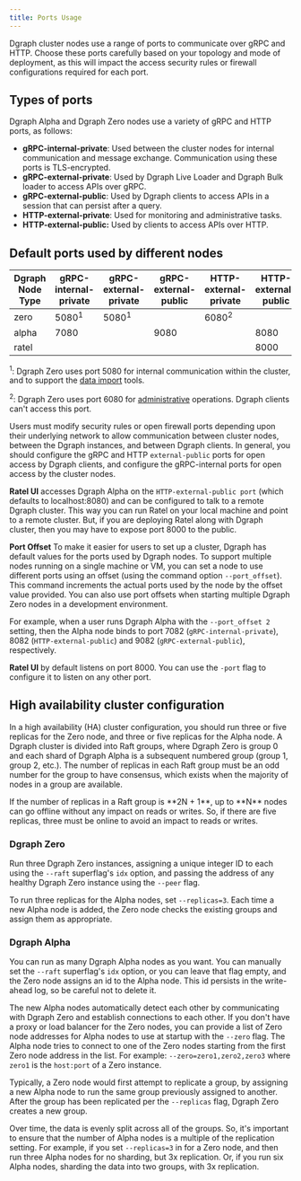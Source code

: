 ```yaml
---
title: Ports Usage
---
```


Dgraph cluster nodes use a range of ports to communicate over gRPC and HTTP.
Choose these ports carefully based on your topology and mode of deployment, as
this will impact the access security rules or firewall configurations required
for each port.

## Types of ports

Dgraph Alpha and Dgraph Zero nodes use a variety of gRPC and HTTP ports, as
follows:

- **gRPC-internal-private**: Used between the cluster nodes for internal
  communication and message exchange. Communication using these ports is
  TLS-encrypted.
- **gRPC-external-private**: Used by Dgraph Live Loader and Dgraph Bulk loader
  to access APIs over gRPC.
- **gRPC-external-public**: Used by Dgraph clients to access APIs in a session
  that can persist after a query.
- **HTTP-external-private**: Used for monitoring and administrative tasks.
- **HTTP-external-public:** Used by clients to access APIs over HTTP.

## Default ports used by different nodes

| Dgraph Node Type | gRPC-internal-private | gRPC-external-private | gRPC-external-public | HTTP-external-private | HTTP-external-public |
| ---------------- | --------------------- | --------------------- | -------------------- | --------------------- | -------------------- |
| zero             | 5080<sup>1</sup>      | 5080<sup>1</sup>      |                      | 6080<sup>2</sup>      |                      |
| alpha            | 7080                  |                       | 9080                 |                       | 8080                 |
| ratel            |                       |                       |                      |                       | 8000                 |

<sup>1</sup>: Dgraph Zero uses port 5080 for internal communication within the
cluster, and to support the [data import](./about_import) tools.

<sup>2</sup>: Dgraph Zero uses port 6080 for
[administrative](./deploy/dgraph-zero) operations. Dgraph clients can't access
this port.

Users must modify security rules or open firewall ports depending upon their
underlying network to allow communication between cluster nodes, between the
Dgraph instances, and between Dgraph clients. In general, you should configure
the gRPC and HTTP `external-public` ports for open access by Dgraph clients, and
configure the gRPC-internal ports for open access by the cluster nodes.

**Ratel UI** accesses Dgraph Alpha on the `HTTP-external-public port` (which
defaults to localhost:8080) and can be configured to talk to a remote Dgraph
cluster. This way you can run Ratel on your local machine and point to a remote
cluster. But, if you are deploying Ratel along with Dgraph cluster, then you may
have to expose port 8000 to the public.

**Port Offset** To make it easier for users to set up a cluster, Dgraph has
default values for the ports used by Dgraph nodes. To support multiple nodes
running on a single machine or VM, you can set a node to use different ports
using an offset (using the command option `--port_offset`). This command
increments the actual ports used by the node by the offset value provided. You
can also use port offsets when starting multiple Dgraph Zero nodes in a
development environment.

For example, when a user runs Dgraph Alpha with the `--port_offset 2` setting,
then the Alpha node binds to port 7082 (`gRPC-internal-private`), 8082
(`HTTP-external-public`) and 9082 (`gRPC-external-public`), respectively.

**Ratel UI** by default listens on port 8000. You can use the `-port` flag to
configure it to listen on any other port.

## High availability cluster configuration

In a high availability (HA) cluster configuration, you should run three or five
replicas for the Zero node, and three or five replicas for the Alpha node. A
Dgraph cluster is divided into Raft groups, where Dgraph Zero is group 0 and
each shard of Dgraph Alpha is a subsequent numbered group (group 1, group 2,
etc.). The number of replicas in each Raft group must be an odd number for the
group to have consensus, which exists when the majority of nodes in a group are
available.

<Tip>
  If the number of replicas in a Raft group is **2N + 1**, up to **N** nodes can
  go offline without any impact on reads or writes. So, if there are five
  replicas, three must be online to avoid an impact to reads or writes.
</Tip>

### Dgraph Zero

Run three Dgraph Zero instances, assigning a unique integer ID to each using the
`--raft` superflag's `idx` option, and passing the address of any healthy Dgraph
Zero instance using the `--peer` flag.

To run three replicas for the Alpha nodes, set `--replicas=3`. Each time a new
Alpha node is added, the Zero node checks the existing groups and assign them as
appropriate.

### Dgraph Alpha

You can run as many Dgraph Alpha nodes as you want. You can manually set the
`--raft` superflag's `idx` option, or you can leave that flag empty, and the
Zero node assigns an id to the Alpha node. This id persists in the write-ahead
log, so be careful not to delete it.

The new Alpha nodes automatically detect each other by communicating with Dgraph
Zero and establish connections to each other. If you don't have a proxy or load
balancer for the Zero nodes, you can provide a list of Zero node addresses for
Alpha nodes to use at startup with the `--zero` flag. The Alpha node tries to
connect to one of the Zero nodes starting from the first Zero node address in
the list. For example: `--zero=zero1,zero2,zero3` where `zero1` is the
`host:port` of a Zero instance.

Typically, a Zero node would first attempt to replicate a group, by assigning a
new Alpha node to run the same group previously assigned to another. After the
group has been replicated per the `--replicas` flag, Dgraph Zero creates a new
group.

Over time, the data is evenly split across all of the groups. So, it's important
to ensure that the number of Alpha nodes is a multiple of the replication
setting. For example, if you set `--replicas=3` in for a Zero node, and then run
three Alpha nodes for no sharding, but 3x replication. Or, if you run six Alpha
nodes, sharding the data into two groups, with 3x replication.
